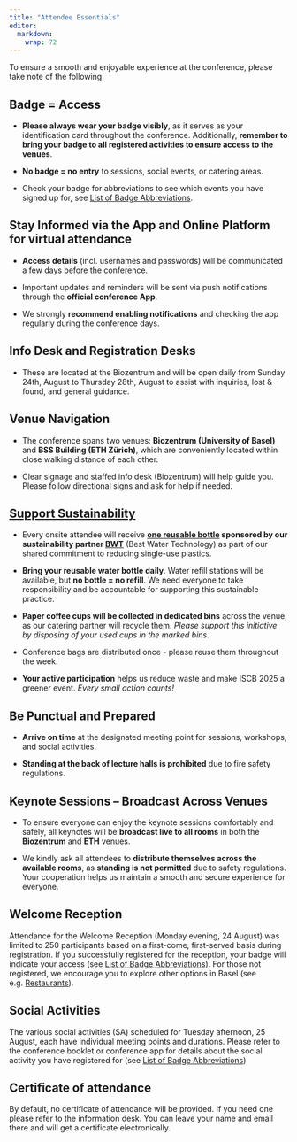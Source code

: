 ```yaml
---
title: "Attendee Essentials"
editor: 
  markdown: 
    wrap: 72
---
```


To ensure a smooth and enjoyable experience at the conference, please take note of the following: 


 
## Badge = Access

* **Please always wear your badge visibly**, as it serves as your identification card throughout the conference. Additionally, **remember to bring your badge to all registered activities to ensure access to the venues**.  
* **No badge = no entry** to sessions, social events, or catering areas.

* Check your badge for abbreviations to see which events you have signed up for, see [List of Badge Abbreviations](badge-abbreviations.qmd). 


## Stay Informed via the App and Online Platform for virtual attendance

* **Access details** (incl. usernames and passwords) will be communicated a few days before the conference. 

* Important updates and reminders will be sent via push notifications through the **official conference App**. 

* We strongly **recommend enabling notifications** and checking the app regularly during the conference days. 


## Info Desk and Registration Desks

* These are located at the Biozentrum and will be open daily from Sunday 24th, August to Thursday 28th, August to assist with inquiries, lost & found, and general guidance.    



## Venue Navigation

* The conference spans two venues: **Biozentrum (University of Basel)** and **BSS Building (ETH Zürich)**, which are conveniently located within close walking distance of each other. 

* Clear signage and staffed info desk (Biozentrum) will help guide you. Please follow directional signs and ask for help if needed. 



## [Support Sustainability](sustainability.qmd) 

* Every onsite attendee will receive **[one reusable bottle](https://www.bwt-shop.ch/de/climatebottle.html) sponsored by our sustainability partner [BWT](https://www.bwt.com/en/)** (Best Water Technology) as part of our shared commitment to reducing single-use plastics. 

* **Bring your reusable water bottle daily**. Water refill stations will be available, but **no bottle = no refill**. We need everyone to take responsibility and be accountable for supporting this sustainable practice. 

* **Paper coffee cups will be collected in dedicated bins** across the venue, as our catering partner will recycle them. *Please support this initiative by disposing of your used cups in the marked bins*. 

* Conference bags are distributed once - please reuse them throughout the week.

* **Your active participation** helps us reduce waste and make ISCB 2025 a greener event. *Every small action counts!* 


## Be Punctual and Prepared

* **Arrive on time** at the designated meeting point for sessions, workshops, and social activities. 

* **Standing at the back of lecture halls is prohibited** due to fire safety regulations. 


## Keynote Sessions – Broadcast Across Venues

* To ensure everyone can enjoy the keynote sessions comfortably and safely, all keynotes will be **broadcast live to all rooms** in both the **Biozentrum** and **ETH** venues. 

* We kindly ask all attendees to **distribute themselves across the available rooms**, as **standing is not permitted** due to safety regulations. Your cooperation helps us maintain a smooth and secure experience for everyone. 



## Welcome Reception

Attendance for the Welcome Reception (Monday evening, 24 August) was limited to 250 participants based on a first-come, first-served basis during registration. If you successfully registered for the reception, your badge will indicate your access (see [List of Badge Abbreviations](badge-abbreviations.qmd)). For those not registered, we encourage you to explore other options in Basel (see e.g. [Restaurants](restaurants.qmd)).

## Social Activities

The various social activities (SA) scheduled for Tuesday afternoon, 25 August, each have individual meeting points and durations. Please refer to the conference booklet or conference app for details about the social activity you have registered for (see [List of Badge Abbreviations](badge-abbreviations.qmd))  


## Certificate of attendance

By default, no certificate of attendance will be provided. If you need one please refer to the information desk. You can leave your name and email there and will get a certificate electronically.

